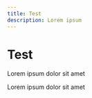 ```yaml
---
title: Test
description: Lorem ipsum
---
```




<!-- ----- -->

# Test

<!-- MAIN LOADING -->
<RaffaelloLoader license="MXunPm" />
<RaffaelloFullscreen className="js-previewImage" />

Lorem ipsum dolor sit amet

<TestV2 />

Lorem ipsum dolor sit amet
